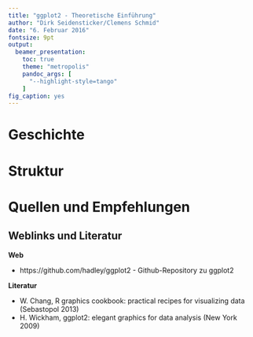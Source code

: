 ```yaml
---
title: "ggplot2 - Theoretische Einführung"
author: "Dirk Seidensticker/Clemens Schmid"
date: "6. Februar 2016"
fontsize: 9pt
output:
  beamer_presentation:
    toc: true
    theme: "metropolis"
    pandoc_args: [
      "--highlight-style=tango"
    ]
fig_caption: yes
---
```


# Geschichte 

# Struktur

# Quellen und Empfehlungen

## Weblinks und Literatur

**Web**  

* https://github.com/hadley/ggplot2 - Github-Repository zu ggplot2

**Literatur**  

* W. Chang, R graphics cookbook: practical recipes for visualizing data (Sebastopol 2013) 
* H. Wickham, ggplot2: elegant graphics for data analysis (New York 2009)